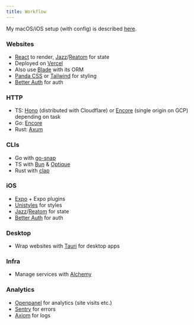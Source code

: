 ```yaml
---
title: Workflow
---
```


My macOS/iOS setup (with config) is described [here](/config).

### Websites

- [React](https://react.dev) to render, [Jazz](https://jazz.tools)/[Reatom](https://v1000.reatom.dev) for state
- Deployed on [Vercel](https://vercel.com)
- Also use [Blade](https://blade.im) with its ORM
- [Panda CSS](https://panda-css.com) or [Tailwind](https://tailwindcss.com) for styling
- [Better Auth](https://better-auth.com) for auth

### HTTP

- TS: [Hono](https://hono.dev) (distributed with Cloudflare) or [Encore](https://encore.dev) (single origin on GCP) depending on task
- Go: [Encore](https://encore.dev)
- Rust: [Axum](https://github.com/tokio-rs/axum)

### CLIs

- Go with [go-snap](https://github.com/dzonerzy/go-snap)
- TS with [Bun](https://bun.sh) & [Optique](https://github.com/dahlia/optique)
- Rust with [clap](https://github.com/clap-rs/clap)

### iOS

- [Expo](https://expo.dev) + Expo plugins
- [Unistyles](https://unistyl.es) for styles
- [Jazz](https://jazz.tools)/[Reatom](https://v1000.reatom.dev) for state
- [Better Auth](https://better-auth.com) for auth

### Desktop

- Wrap websites with [Tauri](https://tauri.app) for desktop apps

### Infra

- Manage services with [Alchemy](https://alchemy.run)

### Analytics

- [Openpanel](https://github.com/Openpanel-dev/openpanel) for analytics (site visits etc.)
- [Sentry](https://sentry.io) for errors
- [Axiom](https://axiom.co) for logs
